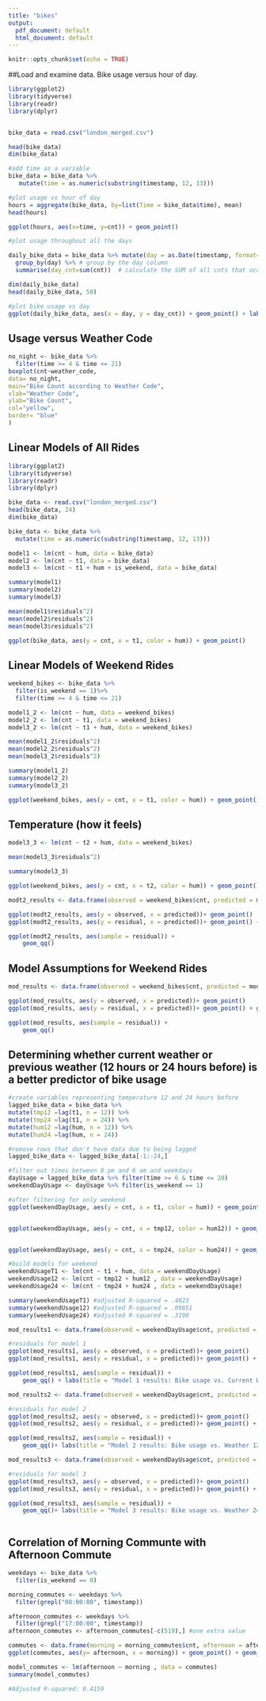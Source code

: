 ```yaml
---
title: "bikes"
output:
  pdf_document: default
  html_document: default
---
```


```r
knitr::opts_chunk$set(echo = TRUE)
```


##Load and examine data. Bike usage versus hour of day. 
```r

library(ggplot2)
library(tidyverse)
library(readr)
library(dplyr)


bike_data = read.csv("london_merged.csv")

head(bike_data)
dim(bike_data)

#add time as a variable
bike_data = bike_data %>%
   mutate(time = as.numeric(substring(timestamp, 12, 13)))

#plot usage vs hour of day
hours = aggregate(bike_data, by=list(Time = bike_data$time), mean)
head(hours)

ggplot(hours, aes(x=time, y=cnt)) + geom_point()

#plot usage throughout all the days 

daily_bike_data = bike_data %>% mutate(day = as.Date(timestamp, format="%Y-%m-%d")) %>%
  group_by(day) %>% # group by the day column
  summarise(day_cnt=sum(cnt))  # calculate the SUM of all cnts that occurred on each day

dim(daily_bike_data)
head(daily_bike_data, 50)

#plot bike usage vs day
ggplot(daily_bike_data, aes(x = day, y = day_cnt)) + geom_point() + labs(title = "Total bike usage per day over the full 2 years")
```


## Usage versus Weather Code
```r
no_night <- bike_data %>%
  filter(time >= 4 & time <= 21)
boxplot(cnt~weather_code,
data= no_night,
main="Bike Count according to Weather Code",
xlab="Weather Code",
ylab="Bike Count",
col="yellow",
border= "blue"
)

```



## Linear Models of All Rides
```r
library(ggplot2)
library(tidyverse)
library(readr)
library(dplyr)

bike_data <- read.csv("london_merged.csv")
head(bike_data, 24)
dim(bike_data)

bike_data <- bike_data %>%
  mutate(time = as.numeric(substring(timestamp, 12, 13)))

model1 <- lm(cnt ~ hum, data = bike_data)
model2 <- lm(cnt ~ t1, data = bike_data)
model3 <- lm(cnt ~ t1 + hum + is_weekend, data = bike_data)

summary(model1)
summary(model2)
summary(model3)

mean(model1$residuals^2)
mean(model2$residuals^2)
mean(model3$residuals^2)

ggplot(bike_data, aes(y = cnt, x = t1, color = hum)) + geom_point()
```

## Linear Models of Weekend Rides
```r
weekend_bikes <- bike_data %>%
  filter(is_weekend == 1)%>%
  filter(time >= 4 & time <= 21)

model1_2 <- lm(cnt ~ hum, data = weekend_bikes)
model2_2 <- lm(cnt ~ t1, data = weekend_bikes)
model3_2 <- lm(cnt ~ t1 + hum, data = weekend_bikes)

mean(model1_2$residuals^2)
mean(model2_2$residuals^2)
mean(model3_2$residuals^2)

summary(model1_2)
summary(model2_2)
summary(model3_2)

ggplot(weekend_bikes, aes(y = cnt, x = t1, color = hum)) + geom_point()
```
## Temperature (how it feels)
```r


model3_3 <- lm(cnt ~ t2 + hum, data = weekend_bikes)

mean(model3_3$residuals^2)

summary(model3_3)

ggplot(weekend_bikes, aes(y = cnt, x = t2, color = hum)) + geom_point()

modt2_results <- data.frame(observed = weekend_bikes$cnt, predicted = model3_3$fitted.values, residual = model3_3$residuals)

ggplot(modt2_results, aes(y = observed, x = predicted))+ geom_point()
ggplot(modt2_results, aes(y = residual, x = predicted))+ geom_point() + geom_hline(yintercept = 0)

ggplot(modt2_results, aes(sample = residual)) + 
    geom_qq()
```

## Model Assumptions for Weekend Rides
```r
mod_results <- data.frame(observed = weekend_bikes$cnt, predicted = model3_2$fitted.values, residual = model3_2$residuals)

ggplot(mod_results, aes(y = observed, x = predicted))+ geom_point()
ggplot(mod_results, aes(y = residual, x = predicted))+ geom_point() + geom_hline(yintercept = 0)

ggplot(mod_results, aes(sample = residual)) + 
    geom_qq()
```


## Determining whether current weather or previous weather (12 hours or 24 hours before) is a better predictor of bike usage
```r
#create variables representing temperature 12 and 24 hours before
lagged_bike_data = bike_data %>% 
mutate(tmp12 =lag(t1, n = 12)) %>%
mutate(tmp24 =lag(t1, n = 24)) %>% 
mutate(hum12 =lag(hum, n = 12)) %>%
mutate(hum24 =lag(hum, n = 24))

#remove rows that don't have data due to being lagged 
lagged_bike_data <- lagged_bike_data[-1:-24,]

#filter out times between 8 pm and 6 am and weekdays
dayUsage = lagged_bike_data %>% filter(time >= 6 & time <= 20)
weekendDayUsage <- dayUsage %>% filter(is_weekend == 1)

#after filtering for only weekend 
ggplot(weekendDayUsage, aes(y = cnt, x = t1, color = hum)) + geom_point()+ labs(title = "bike count versus temperature for weekend day usage")


ggplot(weekendDayUsage, aes(y = cnt, x = tmp12, color = hum12)) + geom_point()+ labs(title = "bike count versus temperature 12 hours before for weekend day usage") 


ggplot(weekendDayUsage, aes(y = cnt, x = tmp24, color = hum24)) + geom_point()+ labs(title = "bike count versus temperature 24 hours before for weekend day usage") 

#build models for weekend
weekendUsageT1 <- lm(cnt ~ t1 + hum, data = weekendDayUsage)
weekendUsage12 <- lm(cnt ~ tmp12 + hum12 , data = weekendDayUsage)
weekendUsage24 <- lm(cnt ~ tmp24 + hum24 , data = weekendDayUsage)

summary(weekendUsageT1) #adjusted R-squared = .4823
summary(weekendUsage12) #adjusted R-squared = .09851
summary(weekendUsage24) #adjusted R-squared = .3198 

mod_results1 <- data.frame(observed = weekendDayUsage$cnt, predicted = weekendUsageT1$fitted.values, residual = weekendUsageT1$residuals)

#residuals for model 1
ggplot(mod_results1, aes(y = observed, x = predicted))+ geom_point()
ggplot(mod_results1, aes(y = residual, x = predicted))+ geom_point() + geom_hline(yintercept = 0)

ggplot(mod_results1, aes(sample = residual)) + 
    geom_qq() + labs(title = "Model 1 results: Bike usage vs. Current Weather")

mod_results2 <- data.frame(observed = weekendDayUsage$cnt, predicted = weekendUsage12$fitted.values, residual = weekendUsage12$residuals)

#residuals for model 2
ggplot(mod_results2, aes(y = observed, x = predicted))+ geom_point()
ggplot(mod_results2, aes(y = residual, x = predicted))+ geom_point() + geom_hline(yintercept = 0)

ggplot(mod_results2, aes(sample = residual)) + 
    geom_qq()+ labs(title = "Model 2 results: Bike usage vs. Weather 12 hours ago")

mod_results3 <- data.frame(observed = weekendDayUsage$cnt, predicted = weekendUsage24$fitted.values, residual = weekendUsage24$residuals)

#residuals for model 3
ggplot(mod_results3, aes(y = observed, x = predicted))+ geom_point()
ggplot(mod_results3, aes(y = residual, x = predicted))+ geom_point() + geom_hline(yintercept = 0)

ggplot(mod_results3, aes(sample = residual)) + 
    geom_qq()+ labs(title = "Model 3 results: Bike usage vs. Weather 24 hours ago")



```

## Correlation of Morning Communte with Afternoon Commute
```r
weekdays <- bike_data %>%
  filter(is_weekend == 0)

morning_commutes <- weekdays %>%
  filter(grepl("08:00:00", timestamp))

afternoon_commutes <- weekdays %>%
  filter(grepl("17:00:00", timestamp))
afternoon_commutes <- afternoon_commutes[-c(519),] #one extra value

commutes <- data.frame(morning = morning_commutes$cnt, afternoon = afternoon_commutes$cnt)
ggplot(commutes, aes(y= afternoon, x = morning)) + geom_point() + geom_abline()

model_commutes <- lm(afternoon ~ morning , data = commutes)
summary(model_commutes)

#Adjusted R-squared: 0.4159
```

